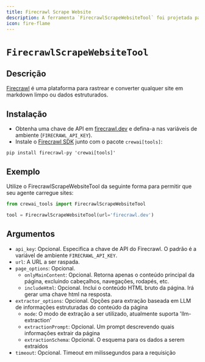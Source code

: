 ```yaml
---
title: Firecrawl Scrape Website
description: A ferramenta `FirecrawlScrapeWebsiteTool` foi projetada para fazer scraping de sites e convertê-los em markdown limpo ou dados estruturados.
icon: fire-flame
---
```


# `FirecrawlScrapeWebsiteTool`

## Descrição

[Firecrawl](https://firecrawl.dev) é uma plataforma para rastrear e converter qualquer site em markdown limpo ou dados estruturados.

## Instalação

- Obtenha uma chave de API em [firecrawl.dev](https://firecrawl.dev) e defina-a nas variáveis de ambiente (`FIRECRAWL_API_KEY`).
- Instale o [Firecrawl SDK](https://github.com/mendableai/firecrawl) junto com o pacote `crewai[tools]`:

```shell
pip install firecrawl-py 'crewai[tools]'
```

## Exemplo

Utilize o FirecrawlScrapeWebsiteTool da seguinte forma para permitir que seu agente carregue sites:

```python Code
from crewai_tools import FirecrawlScrapeWebsiteTool

tool = FirecrawlScrapeWebsiteTool(url='firecrawl.dev')
```

## Argumentos

- `api_key`: Opcional. Especifica a chave de API do Firecrawl. O padrão é a variável de ambiente `FIRECRAWL_API_KEY`.
- `url`: A URL a ser raspada.
- `page_options`: Opcional.
  - `onlyMainContent`: Opcional. Retorna apenas o conteúdo principal da página, excluindo cabeçalhos, navegações, rodapés, etc.
  - `includeHtml`: Opcional. Inclui o conteúdo HTML bruto da página. Irá gerar uma chave html na resposta.
- `extractor_options`: Opcional. Opções para extração baseada em LLM de informações estruturadas do conteúdo da página
  - `mode`: O modo de extração a ser utilizado, atualmente suporta 'llm-extraction'
  - `extractionPrompt`: Opcional. Um prompt descrevendo quais informações extrair da página
  - `extractionSchema`: Opcional. O esquema para os dados a serem extraídos
- `timeout`: Opcional. Timeout em milissegundos para a requisição